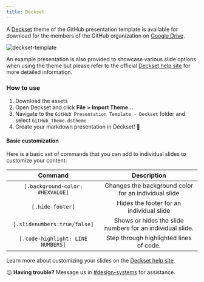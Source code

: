 ```yaml
---
title: Deckset
---
```


A [Deckset](https://www.deckset.com/) theme of the GitHub presentation template is available for download for the members of the GitHub organization on [Google Drive](https://drive.google.com/open?id=1PDKiK_hOJja6ZBQiTHy37JD8S4Buzwz7).

![deckset-template](https://user-images.githubusercontent.com/10384315/77022093-e8f12880-6945-11ea-92f9-623556fa6488.png)

An example presentation is also provided to showcase various slide options when using the theme but please refer to the official [Deckset help site](https://docs.decksetapp.com/English.lproj/getting-started.html) for more detailed information.

### How to use

1. Download the assets
2. Open Deckset and click **File > Import Theme...**
3. Navigate to the `GitHub Presentation Template - Deckset` folder and select `GitHub_Theme.dstheme`
4. Create your markdown presentation in Deckset! 🎉

#### Basic customization

Here is a basic set of commands that you can add to individual slides to customize your content:

|              Command              |                        Description                        |
| :-------------------------------: | :-------------------------------------------------------: |
| `[.background-color: #HEXVALUE]`  |   Changes the background color for an individual slide    |
|         `[.hide-footer]`          |         Hides the footer for an individual slide          |
|   `[.slidenumbers:true/false]`    | Shows or hides the slide numbers for an individual slide. |
| `[.code-highlight: LINE NUMBERS]` |          Step through highlighted lines of code.          |

Learn more about customizing your slides on the [Deckset help site](https://docs.decksetapp.com/English.lproj/getting-started.html).

<Note>


😕 **Having trouble?** Message us in [#design-systems](https://github.slack.com/messages/C0ZCGGGJ2) for assistance.

</Note>

